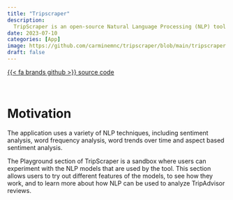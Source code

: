 ```yaml
---
title: "Tripscraper"
description: 
  TripScraper is an open-source Natural Language Processing (NLP) tool that can be used to scrape TripAdvisor reviews and analyze them by ratings, words, and other criteria.
date: 2023-07-10
categories: [App]
image: https://github.com/carminemnc/tripscraper/blob/main/tripscraper.gif?raw=true
draft: false
---
```


[{{< fa brands github >}} source code](https://github.com/carminemnc/tripscraper){.btn}

<br>

# Motivation 

The application uses a variety of NLP techniques, including sentiment analysis, word frequency analysis, word trends over time and aspect based sentiment analysis.

The Playground section of TripScraper is a sandbox where users can experiment with the NLP models that are used by the tool. This section allows users to try out different features of the models, to see how they work, and to learn more about how NLP can be used to analyze TripAdvisor reviews.